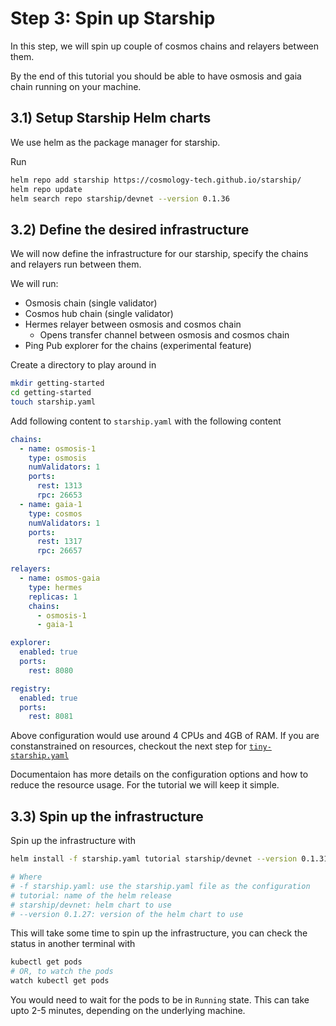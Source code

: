 # **Step 3:** Spin up Starship

In this step, we will spin up couple of cosmos chains and relayers between them.

By the end of this tutorial you should be able to have osmosis and gaia chain running on your machine.

## 3.1) Setup Starship Helm charts
We use helm as the package manager for starship.

Run
```bash
helm repo add starship https://cosmology-tech.github.io/starship/
helm repo update
helm search repo starship/devnet --version 0.1.36
```

## 3.2) Define the desired infrastructure
We will now define the infrastructure for our starship, specify the chains and relayers run
between them.

We will run:
* Osmosis chain (single validator)
* Cosmos hub chain (single validator)
* Hermes relayer between osmosis and cosmos chain
    * Opens transfer channel between osmosis and cosmos chain
* Ping Pub explorer for the chains (experimental feature)

Create a directory to play around in
```bash
mkdir getting-started
cd getting-started
touch starship.yaml
```

Add following content to `starship.yaml` with the following content
```yaml
chains:
  - name: osmosis-1
    type: osmosis
    numValidators: 1
    ports:
      rest: 1313
      rpc: 26653
  - name: gaia-1
    type: cosmos
    numValidators: 1
    ports:
      rest: 1317
      rpc: 26657

relayers:
  - name: osmos-gaia
    type: hermes
    replicas: 1
    chains:
      - osmosis-1
      - gaia-1

explorer:
  enabled: true
  ports:
    rest: 8080

registry:
  enabled: true
  ports:
    rest: 8081
```

Above configuration would use around 4 CPUs and 4GB of RAM.
If you are constanstrained on resources, checkout the next step for [`tiny-starship.yaml`](https://github.com/cosmology-tech/starship/blob/main/examples/getting-started/configs/tiny-starship.yaml)

Documentaion has more details on the configuration options and how to reduce the resource usage.
For the tutorial we will keep it simple.

## 3.3) Spin up the infrastructure
Spin up the infrastructure with
```bash
helm install -f starship.yaml tutorial starship/devnet --version 0.1.31

# Where
# -f starship.yaml: use the starship.yaml file as the configuration
# tutorial: name of the helm release
# starship/devnet: helm chart to use
# --version 0.1.27: version of the helm chart to use
```

This will take some time to spin up the infrastructure, you can check the status in another terminal with
```bash
kubectl get pods
# OR, to watch the pods
watch kubectl get pods
```

You would need to wait for the pods to be in `Running` state.
This can take upto 2-5 minutes, depending on the underlying machine.
